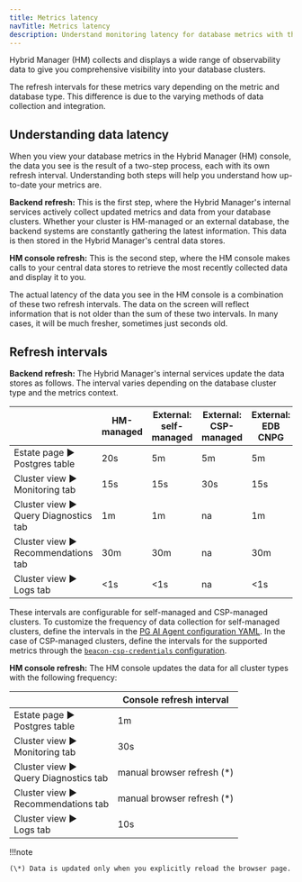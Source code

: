 ```yaml
---
title: Metrics latency
navTitle: Metrics latency
description: Understand monitoring latency for database metrics with the Hybrid Manager console.
---
```


Hybrid Manager (HM) collects and displays a wide range of observability data to give you comprehensive visibility into your database clusters. 

The refresh intervals for these metrics vary depending on the metric and database type. This difference is due to the varying methods of data collection and integration.

## Understanding data latency

When you view your database metrics in the Hybrid Manager (HM) console, the data you see is the result of a two-step process, each with its own refresh interval. Understanding both steps will help you understand how up-to-date your metrics are.

**Backend refresh:** This is the first step, where the Hybrid Manager's internal services actively collect updated metrics and data from your database clusters. Whether your cluster is HM-managed or an external database, the backend systems are constantly gathering the latest information. This data is then stored in the Hybrid Manager's central data stores.

**HM console refresh:** This is the second step, where the HM console makes calls to your central data stores to retrieve the most recently collected data and display it to you.

The actual latency of the data you see in the HM console is a combination of these two refresh intervals. The data on the screen will reflect information that is not older than the sum of these two intervals. In many cases, it will be much fresher, sometimes just seconds old.

## Refresh intervals

**Backend refresh:** The Hybrid Manager's internal services update the data stores as follows. The interval varies depending on the database cluster type and the metrics context.

|                                            | HM-managed | External: <br/> self-managed | External: <br/> CSP-managed | External: <br/> EDB CNPG |
| ------------------------------------------ | ---------- | ---------------------------- | --------------------------- | ------------------------ |
| Estate page ► <br/> Postgres table         | 20s        | 5m                           | 5m                          | 5m                       |
| Cluster view ► <br/> Monitoring tab        | 15s        | 15s                          | 30s                         | 15s                      |
| Cluster view ► <br/> Query Diagnostics tab | 1m         | 1m                           | na                          | 1m                       |
| Cluster view ► <br/> Recommendations tab   | 30m        | 30m                          | na                          | 30m                      |
| Cluster view ► <br/> Logs tab              | &lt;1s     | &lt;1s                       | na                          | &lt;1s                   |

These intervals are configurable for self-managed and CSP-managed clusters. To customize the frequency of data collection for self-managed clusters, define the intervals in the [PG AI Agent configuration YAML](../mon_ext_dbs/mon_with_agent/configure_agent.mdx#prepare-a-configuration-file). In the case of CSP-managed clusters, define the intervals for the supported metrics through the [`beacon-csp-credentials` configuration](../mon_ext_dbs/mon_ext_csp/rds.mdx).

**HM console refresh:** The HM console updates the data for all cluster types with the following frequency:

|                                            | Console refresh interval    |
| ------------------------------------------ | --------------------------- |
| Estate page ► <br/> Postgres table         | 1m                          |
| Cluster view ► <br/> Monitoring tab        | 30s                         |
| Cluster view ► <br/> Query Diagnostics tab | manual browser refresh (\*) |
| Cluster view ► <br/> Recommendations tab   | manual browser refresh (\*) |
| Cluster view ► <br/> Logs tab              | 10s                         |

!!!note

    (\*) Data is updated only when you explicitly reload the browser page.

